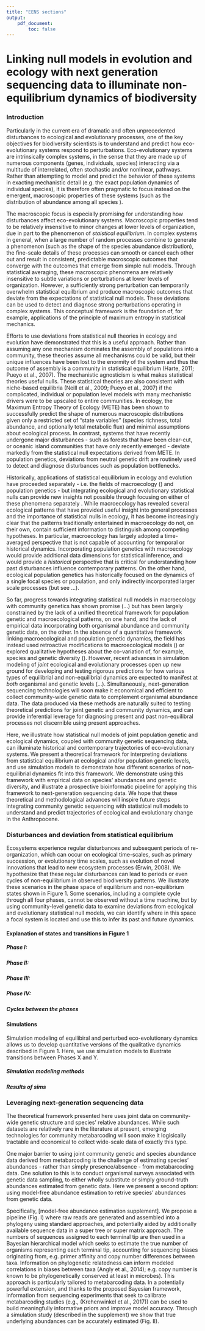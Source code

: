 ```yaml
---
title: "EENS sections"
output:
    pdf_document:
        toc: false
---
```



# Linking null models in evolution and ecology with next generation sequencing data to illuminate non-equilibrium dynamics of biodiversity

### Introduction

Particularly in the current era of dramatic and often unprecedented disturbances to ecological and evolutionary processes, one of the key objectives for biodiversity scientists is to understand and predict how eco-evolutionary systems respond to perturbations. Eco-evolutionary systems are intrinsically complex systems, in the sense that they are made up of numerous components (genes, individuals, species) interacting via a multitude of interrelated, often stochastic and/or nonlinear, pathways. Rather than attempting to model and predict the behavior of these systems in exacting mechanistic detail (e.g. the exact population dynamics of individual species), it is therefore often pragmatic to focus instead on the emergent, macroscopic properties of these systems (such as the distribution of abundance among all species <!-- or popgen equivalent-->).

The macroscopic focus is especially promising for understanding how disturbances affect eco-evolutionary systems. Macroscopic properties tend to be relatively insensitive to minor changes at lower levels of organization, due in part to the phenomenon of _staistical equilibrium_. In complex systems in general, when a large number of random processes combine to generate a phenomenon (such as the shape of the species abundance distribution), the fine-scale details of these processes can smooth or cancel each other out and result in consistent, predictable macroscopic outcomes that converge with the outcomes that emerge from simple null models. Through statistical averaging, these macroscopic phenomena are relatively insensitive to subtle variations or perturbations at lower levels of organization. However, a sufficiently strong perturbation can temporarily overwhelm statistical equilbrium and produce macroscopic outcomes that deviate from the expectations of statistical null models. These deviations can be used to detect and diagnose strong perturbations operating in complex systems. This conceptual framework is the foundation of, for example, applications of the principle of maximum entropy in statistical mechanics.


Efforts to use deviations from statistical null theories in ecology and evolution have demonstrated that this is a useful approach. Rather than assuming any one mechanism dominates the assembly of populations into a community, these theories assume all mechanisms could be valid, but their unique influences have been lost to the enormity of the system and thus the outcome of assembly is a community in statistical equilibrium (Harte, 2011; Pueyo et al., 2007). The mechanistic agnosticism is what makes statistical theories useful nulls. These statistical theories are also consistent with niche-based equilibria (Neill et al., 2009; Pueyo et al., 2007) if the complicated, individual or population level models with many mechanistic drivers were to be upscaled to entire communities. In ecology, the Maximum Entropy Theory of Ecology (METE) has been shown to successfully predict the shape of numerous macroscopic distributions given only a restricted set of "state variables" (species richness, total abundance, and optionally total metabolic flux) and minimal assumptions about ecological process. In contrast, systems that have recently undergone major disturbances - such as forests that have been clear-cut, or oceanic island communities that have only recently emerged - deviate markedly from the statistical null expectations derived from METE. In population genetics, deviations from neutral genetic drift are routinely used to detect and diagnose disturbances such as population bottlenecks.

Historically, applications of statistical equilibrium in ecology and evolution have proceeded separately - i.e. the fields of macroecology () and population genetics <!-- surely there is a better term for neutral popgen? @isaac? --> - but integrating ecological and evolutionary statistical nulls can provide new insights not possible through focusing on either of these phenomena separately <!-- i hate it -->. While macroecology has revealed several ecological patterns that have provided useful insight into general processes and the importance of statistical nulls in ecology, it has become increasingly clear that the patterns traditionally entertained in macroecology do not, on their own, contain sufficient information to distinguish among competing hypotheses. In particular, macroecology has largely adopted a time-averaged perspective that is not capable of accounting for temporal or historical dynamics. Incorporating population genetics with macroecology would provide additional data dimensions for statistical inference, and would provide a *historical* perspective that is critical for understanding how past disturbances influence contemporary patterns. On the other hand, ecological population genetics has historically focused on the dynamics of a single focal species or population, and only indirectly incorporated larger scale processes (but see ...).  <!--I am sure this is wrong, @isaac or @andy help!!!-->  

So far, progress towards integrating statistical null models in macroecology with community genetics has shown promise (...) but has been largely constrained by the lack of a unified theoretical framework for population genetic and macroecological patterns, on one hand, and the lack of empirical data incorporating both organismal abundance and community genetic data, on the other. In the absence of a quantitative framework linking macroecological and population genetic dynamics, the field has instead used retroactive modifications to macroecological models () or explored qualitative hypotheses about the co-variation of, for example, species and genetic diversity (). However, recent advances in simulation modeling of _joint_ ecological and evolutionary processes open up new ground for developing and testing rigorous predictions for how various types of equilibrial and non-equilibrial dynamics are expected to manifest at _both_ organismal and genetic levels (...). Simultaneously, next-generation sequencing technologies will soon make it economical and efficient to collect community-wide genetic data to complement organismal abundance data. The data produced via these methods are naturally suited to testing theoretical predictions for joint genetic and community dynamics, and can provide inferential leverage for diagnosing present and past non-equilibral processes not discernible using present approaches.

Here, we illustrate how statistical null models of joint population genetic and ecological dynamics, coupled with community genetic sequencing data, can illuminate historical and contemporary trajectories of eco-evolutionary systems. We present a theoretical framework for interpreting deviations from statistical equilibrium at ecological and/or population genetic levels, and use simulation models to demonstrate how different scenarios of non-equilibrial dynamics fit into this framework. We demonstrate using this framework with empirical data on species' abundances and genetic diversity, and illustrate a prospective bioinformatic pipeline for applying this framework to next-generation sequencing data. We hope that these theoretical and methodological advances will inspire future steps integrating community genetic sequencing with statistical null models to understand and predict trajectories of ecological and evolutionary change in the Anthropocene. 

### Disturbances and deviation from statistical equilibrium

Ecosystems experience regular disturbances and subsequent periods of re-organization, which can occur on ecological time-scales, such as primary succession, or evolutionary time scales, such as evolution of novel innovations that lead to new ecosystem processes (Erwin, 2008). We hypothesize that these regular disturbances can lead to periods or even    cycles of non-equilibrium in observed biodiversity patterns. We illustrate these scenarios in the phase space of equilibrium and non-equilibrium states shown in Figure 1. Some scenarios, including a complete cycle through all four phases, cannot be observed without a time machine, but by using  community-level genetic data to examine deviations from ecological and evolutionary statistical null models, we can identify where in this space a focal system is located and use this to infer its past and future dynamics. 

#### Explanation of states and transitions in Figure 1

##### Phase I: 

##### Phase II:

##### Phase III:

##### Phase IV:

##### Cycles between the phases

#### Simulations

Simulation modeling of equilibiral and perturbed eco-evolutionary dynamics allows us to develop quantitative versions of the qualitative dynamics described in Figure 1. Here, we use simulation models to illustrate transitions between Phases X and Y.

##### Simulation modeling methods

##### Results of sims

### Leveraging next-generation sequencing data 

The theoretical framework presented here uses joint data on community-wide genetic structure and species' relative abundances. While such datasets are relatively rare in the literature at present, emerging technologies for community metabarcoding will soon make it logisically tractable and economical to collect wide-scale data of exactly this type. 

One major barrier to using joint community genetic and species abundance data derived from metabarcoding is the challenge of estimating species' abundances - rather than simply presence/absence - from metabarcoding data. One solution to this is to conduct organismal surveys associated with genetic data sampling, to either wholly substitute or simply ground-truth abundances estimated from genetic data. Here we present a second option: using model-free abundance estimation to retrive species' abundances from genetic data. 

Specifically, [model-free abundance estimation supplement]. We propose a pipeline (Fig. I) where raw reads are generated and assembled into a phylogeny using standard approaches, and potentially aided by additionally available sequence data in a super tree or super matrix approach. The numbers of sequences assigned to each terminal tip are then used in a Bayesian hierarchical model which seeks to estimate the true number of organisms representing each terminal tip, accounting for sequencing biases originating from, e.g. primer affinity and copy number differences between taxa. Information on phylogenetic relatedness can inform modeled correlations in biases between taxa (Angly et al., 2014); e.g. copy number is known to be phylogenetically conserved at least in microbes). This approach is particularly tailored to metabarcoding data. In a potentially powerful extension, and thanks to the proposed Bayesian framework, information from sequencing experiments that seek to calibrate metabarcoding studies (e.g., (Krehenwinkel et al., 2017)) can be used to build meaningfully informative priors and improve model accuracy. Through a simulation study (described in the supplement) we show that true underlying abundances can be accurately estimated (Fig. II).
